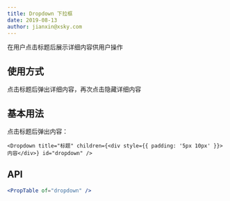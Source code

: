 ```yaml
---
title: Dropdown 下拉框
date: 2019-08-13
author: jianxin@xsky.com
---
```

在用户点击标题后展示详细内容供用户操作

## 使用方式
点击标题后弹出详细内容，再次点击隐藏详细内容

## 基本用法
点击标题后弹出内容：
```tsx
<Dropdown title="标题" children={<div style={{ padding: '5px 10px' }}>内容</div>} id="dropdown" />
```

## API
```jsx previewOnly
<PropTable of="dropdown" />
```
